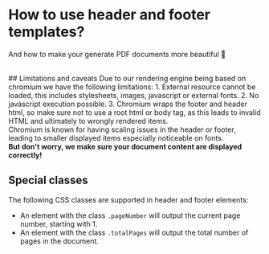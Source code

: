 
<Head>
  <title>Guide: How to use header and footer templates? | doqs.dev</title>
</Head>

# How to use header and footer templates?
And how to make your generate PDF documents more beautiful 🎨

<br/>
## Limitations and caveats
Due to our rendering engine being based on chromium we have the following limitations:
1. External resource cannot be loaded, this includes stylesheets, images, javascript or external fonts.
2. No javascript execution possible.
3. Chromium wraps the footer and header html, so make sure not to use a root html or body tag, as this leads to invalid HTML and ultimately to wrongly rendered items.

<br/>
<Callout>
  Chromium is known for having scaling issues in the header or footer, leading to smaller displayed items especially
  noticeable on fonts. <br/>
  <b>But don't worry, we make sure your document content are displayed correctly!</b>
</Callout>


## Special classes
The following CSS classes are supported in header and footer elements:
* An element with the class `.pageNumber` will output the current page number, starting with 1.
* An element with the class `.totalPages` will output the total number of pages in the document.

